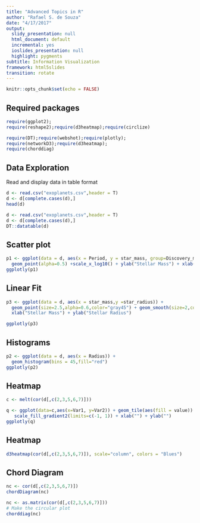 ```yaml
---
title: "Advanced Topics in R"
author: "Rafael S. de Souza"
date: "4/17/2017"
output:
  slidy_presentation: null
  html_document: default
  incremental: yes
  ioslides_presentation: null
  highlight: pygments
subtitle: Information Visualization
framework: html5slides
transition: rotate
---
```


```r
knitr::opts_chunk$set(echo = FALSE)
```

## Required packages

```r
require(ggplot2);
require(reshape2);require(d3heatmap);require(circlize)
```

```r
require(DT);require(webshot);require(plotly);
require(networkD3);require(d3heatmap);
require(chorddiag)
```

## Data Exploration
Read and display data in  table format
```r
d <- read.csv("exoplanets.csv",header = T)
d <- d[complete.cases(d),]
head(d)
```

```r
d <- read.csv("exoplanets.csv",header = T)
d <- d[complete.cases(d),]
DT::datatable(d)
```


## Scatter plot

```r
p1 <- ggplot(data = d, aes(x = Period, y = star_mass, group=Discovery_method, fill = Discovery_method,text=name,size=Radius)) +
  geom_point(alpha=0.5) +scale_x_log10() + ylab("Stellar Mass") + xlab("Period")
ggplotly(p1)
```

## Linear Fit  

```r
p3 <- ggplot(data = d, aes(x = star_mass,y =star_radius)) +
  geom_point(size=2.5,alpha=0.6,color="gray45") + geom_smooth(size=2,color="red")+
  xlab("Stellar Mass") + ylab("Stellar Radius")

ggplotly(p3)
```




## Histograms 

```r
p2 <- ggplot(data = d, aes(x = Radius)) +
  geom_histogram(bins = 45,fill="red")
ggplotly(p2)
```


## Heatmap 
```r
c <- melt(cor(d[,c(2,3,5,6,7)]))

q <- ggplot(data=c,aes(x=Var1, y=Var2)) + geom_tile(aes(fill = value)) +
   scale_fill_gradient2(limits=c(-1, 1)) + xlab("") + ylab("")
ggplotly(q)
```

## Heatmap 
```r
d3heatmap(cor(d[,c(2,3,5,6,7)]), scale="column", colors = "Blues")
```

## Chord Diagram
```r
nc <- cor(d[,c(2,3,5,6,7)])
chordDiagram(nc)
```


```r
nc <- as.matrix(cor(d[,c(2,3,5,6,7)]))
# Make the circular plot
chorddiag(nc)
```


